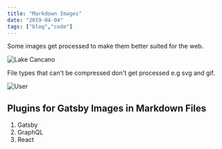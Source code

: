 ```yaml
---
title: "Markdown Images"
date: "2019-04-04"
tags: ["blog","code"]
---
```


Some images get processed to make them better suited for the web.

![Lake Cancano](./images/markdown-lake-cancano.jpg)

File types that can't be compressed don't get processed e.g svg and gif.

![User](./images/users-1.svg)

## Plugins for Gatsby Images in Markdown Files

1. Gatsby
2. GraphQL
3. React